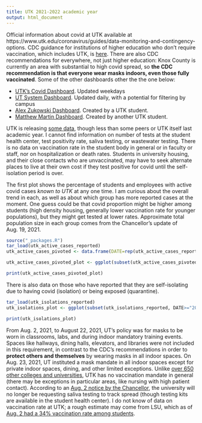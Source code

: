 ```yaml
---
title: UTK 2021-2022 academic year
output: html_document
---
```



Official information about covid at UTK available at https://www.utk.edu/coronavirus/guides/data-monitoring-and-contingency-options. CDC guidance for institutions of higher education who don't require vaccination, which includes UTK, is [here](https://www.cdc.gov/coronavirus/2019-ncov/community/colleges-universities/considerations.html#section3). There are also CDC recommendations for everywhere, not just higher education: Knox County is currently an area with substantial to high covid spread, so **the CDC recommendation is that everyone wear masks indoors, even those fully vaccinated**. Some of the other dashboards other the the one below:

* [UTK's Covid Dashboard](https://www.utk.edu/coronavirus/guides/data-monitoring-and-contingency-options.html). Updated weekdays
* [UT System Dashboard](https://tennessee.edu/coronavirus/dashboard/). Updated daily, with a potential for filtering by campus
* [Alex Zukowski Dashboard](https://sites.google.com/view/utk-covid19). Created by a UTK student.
* [Matthew Martin Dashboard](https://datastudio.google.com/s/lKcORv-VO2Q). Created by another UTK student.

UTK is releasing [some data](https://www.utk.edu/coronavirus/guides/data-monitoring-and-contingency-options/), though less than some peers or UTK itself last academic year. I cannot find information on number of tests at the student health center, test positivity rate, saliva testing, or wastewater testing. There is no data on vaccination rate in the student body in general or in faculty or staff, nor on hospitalization or death rates. Students in university housing, and their close contacts who are unvaccinated, may have to seek alternate places to live at their own cost if they test positive for covid until the self-isolation period is over. 

The first plot shows the percentage of students and employees with active covid cases *known to UTK* at any one time. I am curious about the overall trend in each, as well as about which group has more reported cases at the moment. One guess could be that covid proportion might be higher among students (high density housing, generally lower vaccination rate for younger populations), but they might get tested at lower rates. Approximate total population size in each group comes from the Chancellor's update of Aug. 19, 2021.

```r
source("_packages.R")
tar_load(utk_active_cases_reported)
utk_active_cases_pivoted <- data.frame(DATE=rep(utk_active_cases_reported$DATE,2), PercentageActive=100*c(utk_active_cases_reported$ProportionFacultyStaff, utk_active_cases_reported$ProportionStudents), Population=c(rep("Employees", nrow(utk_active_cases_reported)),rep("Students", nrow(utk_active_cases_reported) )))

utk_active_cases_pivoted_plot <- ggplot(subset(utk_active_cases_pivoted, DATE>="2021-08-01"), aes(x=DATE, y=PercentageActive, group=Population, colour=Population)) +  geom_line() + ylab("Percent with active covid infections reported to UTK") + xlab("Date") + ylim(0,NA)  + scale_colour_viridis_d(end=0.8) + theme_classic() 

print(utk_active_cases_pivoted_plot)
```

There is also data on those who have reported that they are self-isolating due to having covid (isolation) or being exposed (quarantine).

```r

tar_load(utk_isolations_reported)
utk_isolations_plot <- ggplot(subset(utk_isolations_reported, DATE>="2021-08-01"), aes(x=DATE, y=Percentage, group=Population, colour=Population)) +  geom_line() + ylab("Percent reporting self-isolation to UTK\n(quarantine or isolation)") + xlab("Date") + ylim(0,NA)  + scale_colour_viridis_d(end=0.8) + theme_classic() 

print(utk_isolations_plot)
```

From Aug. 2, 2021, to August 22, 2021, UT's policy was for masks to be worn in classrooms, labs, and during indoor mandatory training events. Spaces like hallways, dining halls, elevators, and libraries were not included in this requirement, in contrast to the CDC's recommendations in order to **protect others and themselves** by wearing masks in all indoor spaces. On Aug. 23, 2021, UT instituted a mask mandate in all indoor spaces except for private indoor spaces, dining, and other limited exceptions. Unlike [over 650 other colleges and universities](https://www.chronicle.com/blogs/live-coronavirus-updates/heres-a-list-of-colleges-that-will-require-students-to-be-vaccinated-against-covid-19), UTK has no vaccination mandate in general (there may be exceptions in particular areas, like nursing with high patient contact). According to an [Aug. 2 notice by the Chancellor](https://chancellor.utk.edu/2021/08/02/updated-covid-guidelines/), the university will no longer be requesting saliva testing to track spread (though testing kits are available in the student health center). I do not know of data on vaccination rate at UTK; a rough estimate may come from LSU, which as of [Aug. 2 had a 34% vaccination rate among students](https://www.washingtonpost.com/education/2021/08/06/college-covid-vaccines-student-rates/).

